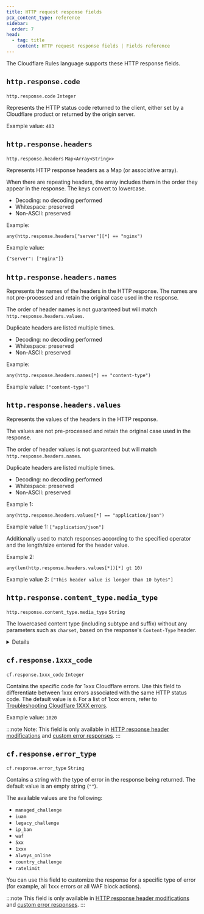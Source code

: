 ```yaml
---
title: HTTP request response fields
pcx_content_type: reference
sidebar:
  order: 7
head:
  - tag: title
    content: HTTP request response fields | Fields reference
---
```



The Cloudflare Rules language supports these HTTP response fields.

## `http.response.code`

`http.response.code` `Integer`

Represents the HTTP status code returned to the client, either set by a Cloudflare product or returned by the origin server.

Example value:
`403`

## `http.response.headers`

`http.response.headers` `Map<Array<String>>`

Represents HTTP response headers as a Map (or associative array).

When there are repeating headers, the array includes them in the order they appear in the response. The keys convert to lowercase.

- Decoding: no decoding performed
- Whitespace: preserved
- Non-ASCII: preserved

Example:

```txt
any(http.response.headers["server"][*] == "nginx")
```

Example value:

```txt
{"server": ["nginx"]}
```

## `http.response.headers.names`

Represents the names of the headers in the HTTP response. The names are not pre-processed and retain the original case used in the response.

The order of header names is not guaranteed but will match `http.response.headers.values`.

Duplicate headers are listed multiple times.

- Decoding: no decoding performed
- Whitespace: preserved
- Non-ASCII: preserved

Example:

```
any(http.response.headers.names[*] == "content-type")
```

Example value: `["content-type"]`

## `http.response.headers.values`

Represents the values of the headers in the HTTP response.

The values are not pre-processed and retain the original case used in the response.

The order of header values is not guaranteed but will match `http.response.headers.names`.

Duplicate headers are listed multiple times.

- Decoding: no decoding performed
- Whitespace: preserved
- Non-ASCII: preserved

Example 1:

```
any(http.response.headers.values[*] == "application/json")
```

Example value 1: `["application/json"]`

Additionally used to match responses according to the specified operator and the length/size entered for the header value.

Example 2:

```
any(len(http.response.headers.values[*])[*] gt 10)
```

Example value 2:
`["This header value is longer than 10 bytes"]`

## `http.response.content_type.media_type`

`http.response.content_type.media_type` `String`

The lowercased content type (including subtype and suffix) without any parameters such as `charset`, based on the response's `Content-Type` header.

<Details header="Example values">
<table class="Small">
<tr>
<th><code>Content-Type</code> header</th>
<th>Field value</th>
</tr>
<tr>
<td><code>text/html</code></td>
<td><code>"text/html"</code></td>
</tr>
<tr>
<td><code>text/html; charset=utf-8</code></td>
<td><code>"text/html"</code></td>
</tr>
<tr>
<td><code>text/html+extra</code></td>
<td><code>"text/html+extra"</code></td>
</tr>
<tr>
<td><code>text/html+extra; charset=utf-8</code></td>
<td><code>"text/html+extra"</code></td>
</tr>
<tr>
<td><code>text/HTML</code></td>
<td><code>"text/html"</code></td>
</tr>
<tr>
<td><code>text/html; charset=utf-8; other=value</code></td>
<td><code>"text/html"</code></td>
</tr>
</table>

</Details>

## `cf.response.1xxx_code`

`cf.response.1xxx_code` `Integer`

Contains the specific code for 1xxx Cloudflare errors. Use this field to differentiate between 1xxx errors associated with the same HTTP status code. The default value is `0`. For a list of 1xxx errors, refer to [Troubleshooting Cloudflare 1XXX errors](/support/troubleshooting/cloudflare-errors/troubleshooting-cloudflare-1xxx-errors/).

Example value:
`1020`

:::note
Note: This field is only available in [HTTP response header modifications](/rules/transform/response-header-modification/) and [custom error responses](/rules/custom-error-responses/).
:::

## `cf.response.error_type`

`cf.response.error_type` `String`

Contains a string with the type of error in the response being returned. The default value is an empty string (`""`).

The available values are the following:

- `managed_challenge`
- `iuam`
- `legacy_challenge`
- `ip_ban`
- `waf`
- `5xx`
- `1xxx`
- `always_online`
- `country_challenge`
- `ratelimit`

You can use this field to customize the response for a specific type of error (for example, all 1xxx errors or all WAF block actions).

:::note
This field is only available in [HTTP response header modifications](/rules/transform/response-header-modification/) and [custom error responses](/rules/custom-error-responses/).
:::
